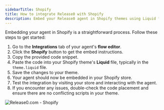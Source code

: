 ```yaml
---
sidebarTitle: Shopify
title: How to integrate Release0 with Shopify
description: Embed your Release0 agent in Shopify themes using Liquid files. This guide provides step-by-step instructions to add your agent to Shopify stores, allowing you to enhance customer interactions and support.
---
```

Embedding your agent in Shopify is a straightforward process. Follow these steps to get started:
1. Go to the **Integrations** tab of your agent's **flow editor**.
2. Click the **Shopify** button to get the embed instructions.
3. Copy the provided code snippet.
4. Paste the code into your Shopify theme's **Liquid** file, typically in the `theme.liquid` file.
5. Save the changes to your theme.
6. Your agent should now be embedded in your Shopify store.
7. Test the integration by visiting your store and interacting with the agent.
8. If you encounter any issues, double-check the code placement and ensure there are no conflicting scripts in your theme.


<Frame style={{ maxWidth: '400px' }}>
  <img src="/images/integrations/shopify-integration.png" alt="Release0.com - Shopify" />
</Frame>

